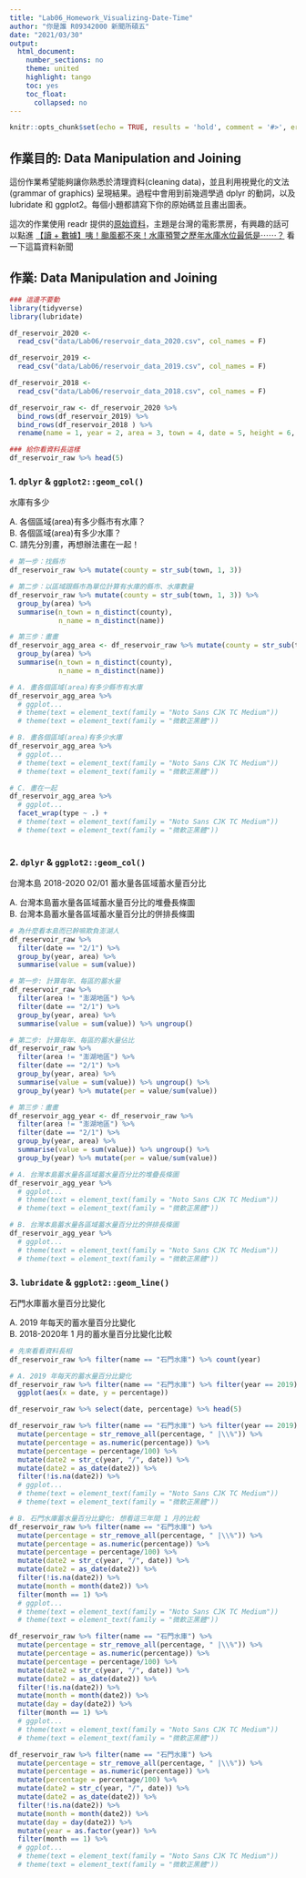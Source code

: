 ```yaml
---
title: "Lab06_Homework_Visualizing-Date-Time"
author: "你是誰 R09342000 新聞所碩五"
date: "2021/03/30"
output:
  html_document:
    number_sections: no
    theme: united
    highlight: tango
    toc: yes
    toc_float:
      collapsed: no
---
```


```r
knitr::opts_chunk$set(echo = TRUE, results = 'hold', comment = '#>', error = TRUE)
```

## 作業目的: Data Manipulation and Joining

這份作業希望能夠讓你熟悉於清理資料(cleaning data)，並且利用視覺化的文法(grammar of graphics) 呈現結果。過程中會用到前幾週學過 dplyr 的動詞，以及 lubridate 和 ggplot2。每個小題都請寫下你的原始碼並且畫出圖表。

這次的作業使用 readr 提供的[原始資料](https://github.com/readr-media/readr-data/tree/master/reservoir)，主題是台灣的電影票房，有興趣的話可以點進 [【讀 + 數據】咦！颱風都不來！水庫預警之歷年水庫水位最低是⋯⋯？](https://www.readr.tw/post/2500) 看一下這篇資料新聞

## 作業: Data Manipulation and Joining

```r
### 這邊不要動
library(tidyverse)
library(lubridate)

df_reservoir_2020 <- 
  read_csv("data/Lab06/reservoir_data_2020.csv", col_names = F)

df_reservoir_2019 <- 
  read_csv("data/Lab06/reservoir_data_2019.csv", col_names = F)

df_reservoir_2018 <- 
  read_csv("data/Lab06/reservoir_data_2018.csv", col_names = F)

df_reservoir_raw <- df_reservoir_2020 %>%
  bind_rows(df_reservoir_2019) %>%
  bind_rows(df_reservoir_2018 ) %>% 
  rename(name = 1, year = 2, area = 3, town = 4, date = 5, height = 6, value = 7, percentage = 8)

### 給你看資料長這樣
df_reservoir_raw %>% head(5)
```

### 1. `dplyr` & `ggplot2::geom_col()`

水庫有多少

A. 各個區域(area)有多少縣市有水庫？   
B. 各個區域(area)有多少水庫？   
C. 請先分別畫，再想辦法畫在一起！   

```r
# 第一步：找縣市
df_reservoir_raw %>% mutate(county = str_sub(town, 1, 3))

# 第二步：以區域跟縣市為單位計算有水庫的縣市、水庫數量
df_reservoir_raw %>% mutate(county = str_sub(town, 1, 3)) %>%
  group_by(area) %>% 
  summarise(n_town = n_distinct(county),
            n_name = n_distinct(name))

# 第三步：畫畫
df_reservoir_agg_area <- df_reservoir_raw %>% mutate(county = str_sub(town, 1, 3)) %>%
  group_by(area) %>% 
  summarise(n_town = n_distinct(county),
            n_name = n_distinct(name))

# A. 畫各個區域(area)有多少縣市有水庫
df_reservoir_agg_area %>%
  # ggplot...
  # theme(text = element_text(family = "Noto Sans CJK TC Medium")) 
  # theme(text = element_text(family = "微軟正黑體"))

# B. 畫各個區域(area)有多少水庫
df_reservoir_agg_area %>%
  # ggplot...
  # theme(text = element_text(family = "Noto Sans CJK TC Medium")) 
  # theme(text = element_text(family = "微軟正黑體"))

# C. 畫在一起
df_reservoir_agg_area %>%
  # ggplot...
  facet_wrap(type ~ .) +
  # theme(text = element_text(family = "Noto Sans CJK TC Medium")) 
  # theme(text = element_text(family = "微軟正黑體"))
  
```

### 2. `dplyr` & `ggplot2::geom_col()`

台灣本島 2018-2020  02/01 蓄水量各區域蓄水量百分比

A. 台灣本島蓄水量各區域蓄水量百分比的堆疊長條圖   
B. 台灣本島蓄水量各區域蓄水量百分比的併排長條圖   

```r
# 為什麼看本島而已幹嘛欺負澎湖人
df_reservoir_raw %>%
  filter(date == "2/1") %>% 
  group_by(year, area) %>%
  summarise(value = sum(value))

# 第一步: 計算每年、每區的蓄水量
df_reservoir_raw %>%
  filter(area != "澎湖地區") %>%
  filter(date == "2/1") %>% 
  group_by(year, area) %>%
  summarise(value = sum(value)) %>% ungroup()

# 第二步: 計算每年、每區的蓄水量佔比
df_reservoir_raw %>%
  filter(area != "澎湖地區") %>%
  filter(date == "2/1") %>% 
  group_by(year, area) %>%
  summarise(value = sum(value)) %>% ungroup() %>%
  group_by(year) %>% mutate(per = value/sum(value))

# 第三步：畫畫
df_reservoir_agg_year <- df_reservoir_raw %>%
  filter(area != "澎湖地區") %>%
  filter(date == "2/1") %>% 
  group_by(year, area) %>%
  summarise(value = sum(value)) %>% ungroup() %>%
  group_by(year) %>% mutate(per = value/sum(value))

# A. 台灣本島蓄水量各區域蓄水量百分比的堆疊長條圖
df_reservoir_agg_year %>%
  # ggplot...
  # theme(text = element_text(family = "Noto Sans CJK TC Medium")) 
  # theme(text = element_text(family = "微軟正黑體"))

# B. 台灣本島蓄水量各區域蓄水量百分比的併排長條圖
df_reservoir_agg_year %>%
  # ggplot...
  # theme(text = element_text(family = "Noto Sans CJK TC Medium")) 
  # theme(text = element_text(family = "微軟正黑體"))

```

### 3. `lubridate` & `ggplot2::geom_line()`

石門水庫蓄水量百分比變化

A. 2019 年每天的蓄水量百分比變化   
B. 2018-2020年 1 月的蓄水量百分比變化比較   

```r
# 先來看看資料長相
df_reservoir_raw %>% filter(name == "石門水庫") %>% count(year)

# A. 2019 年每天的蓄水量百分比變化
df_reservoir_raw %>% filter(name == "石門水庫") %>% filter(year == 2019) %>%
  ggplot(aes(x = date, y = percentage))

df_reservoir_raw %>% select(date, percentage) %>% head(5)

df_reservoir_raw %>% filter(name == "石門水庫") %>% filter(year == 2019) %>%
  mutate(percentage = str_remove_all(percentage, " |\\%")) %>%
  mutate(percentage = as.numeric(percentage)) %>%
  mutate(percentage = percentage/100) %>%
  mutate(date2 = str_c(year, "/", date)) %>%
  mutate(date2 = as_date(date2)) %>%
  filter(!is.na(date2)) %>%
  # ggplot...
  # theme(text = element_text(family = "Noto Sans CJK TC Medium")) 
  # theme(text = element_text(family = "微軟正黑體"))

# B. 石門水庫蓄水量百分比變化: 想看這三年間 1 月的比較
df_reservoir_raw %>% filter(name == "石門水庫") %>% 
  mutate(percentage = str_remove_all(percentage, " |\\%")) %>%
  mutate(percentage = as.numeric(percentage)) %>%
  mutate(percentage = percentage/100) %>%
  mutate(date2 = str_c(year, "/", date)) %>%
  mutate(date2 = as_date(date2)) %>%
  filter(!is.na(date2)) %>%
  mutate(month = month(date2)) %>%
  filter(month == 1) %>%
  # ggplot...
  # theme(text = element_text(family = "Noto Sans CJK TC Medium")) 
  # theme(text = element_text(family = "微軟正黑體"))

df_reservoir_raw %>% filter(name == "石門水庫") %>% 
  mutate(percentage = str_remove_all(percentage, " |\\%")) %>%
  mutate(percentage = as.numeric(percentage)) %>%
  mutate(percentage = percentage/100) %>%
  mutate(date2 = str_c(year, "/", date)) %>%
  mutate(date2 = as_date(date2)) %>%
  filter(!is.na(date2)) %>%
  mutate(month = month(date2)) %>%
  mutate(day = day(date2)) %>%
  filter(month == 1) %>%
  # ggplot...
  # theme(text = element_text(family = "Noto Sans CJK TC Medium")) 
  # theme(text = element_text(family = "微軟正黑體"))

df_reservoir_raw %>% filter(name == "石門水庫") %>% 
  mutate(percentage = str_remove_all(percentage, " |\\%")) %>%
  mutate(percentage = as.numeric(percentage)) %>%
  mutate(percentage = percentage/100) %>%
  mutate(date2 = str_c(year, "/", date)) %>%
  mutate(date2 = as_date(date2)) %>%
  filter(!is.na(date2)) %>%
  mutate(month = month(date2)) %>%
  mutate(day = day(date2)) %>%
  mutate(year = as.factor(year)) %>%
  filter(month == 1) %>%
  # ggplot...
  # theme(text = element_text(family = "Noto Sans CJK TC Medium")) 
  # theme(text = element_text(family = "微軟正黑體"))

```